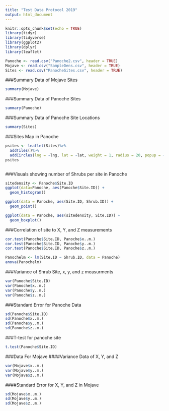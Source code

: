 ```yaml
---
title: "Test Data Protocol 2019"
output: html_document
---
```


```r
knitr::opts_chunk$set(echo = TRUE)
library(tidyr)
library(tidyverse)
library(ggplot2)
library(dplyr)
library(leaflet)
```

```r
Panoche <- read.csv("Panoche2.csv", header = TRUE)
Mojave <- read.csv("SampleDens.csv", header = TRUE)
Sites <- read.csv("PanocheSites.csv", header = TRUE)
```

###Summary Data of Mojave Sites
```r
summary(Mojave)
```
###Summary Data of Panoche Sites
```r
summary(Panoche)
```
###Summary Data of Panoche Site Locations
```r
summary(Sites)
```
###Sites Map in Panoche
```r
psites <- leaflet(Sites)%>%
  addTiles()%>%
  addCircles(lng = ~lng, lat = ~lat, weight = 1, radius = 20, popup = ~Site.Name)
psites
```

```r

```
###Visuals showing number of Shrubs per site in Panoche
```r
sitedensity <- Panoche$Site.ID
ggplot(data=Panoche, aes(Panoche$Site.ID)) +
  geom_histogram()
```
```r
ggplot(data = Panoche, aes(Site.ID, Shrub.ID)) +
  geom_point()
```
```r
ggplot(data = Panoche, aes(sitedensity, Site.ID)) +
  geom_boxplot()
```

###Correlation of site to X, Y, and Z measurements
```r
cor.test(Panoche$Site.ID, Panoche$x..m.)
cor.test(Panoche$Site.ID, Panoche$y..m.)
cor.test(Panoche$Site.ID, Panoche$z..m.)
```

```r
Panochelm <- lm(Site.ID ~ Shrub.ID, data = Panoche)
anova(Panochelm)
```

###Variance of Shrub Site, x, y, and z measurments
```r
var(Panoche$Site.ID)
var(Panoche$x..m.)
var(Panoche$y..m.)
var(Panoche$z..m.)
```

###Standard Error for Panoche Data
```r
sd(Panoche$Site.ID)
sd(Panoche$x..m.)
sd(Panoche$y..m.)
sd(Panoche$z..m.)
```

###T-test for panoche site
```r
t.test(Panoche$Site.ID)
```

###Data For Mojave
####Variance Data of X, Y, and Z
```r
var(Mojave$x..m.)
var(Mojave$y..m.)
var(Mojave$z..m.)
```

####Standard Error for X, Y, and Z in Mojave
```r
sd(Mojave$x..m.)
sd(Mojave$y..m.)
sd(Mojave$z..m.)
```